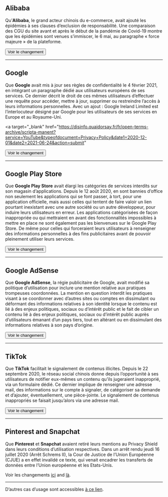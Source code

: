 ## Alibaba

Qu’**Alibaba**, le grand acteur chinois du e-commerce, avait ajouté les épidémies à ses clauses d’exclusion de responsabilité. Une comparaison des CGU du site avant et après le début de la pandémie de Covid-19 montre que les épidémies sont venues s’immiscer, le 6 mai, au paragraphe « force majeure » de la plateforme.

<a target="_blank" href="https://github.com/ambanum/CGUs-data/commit/37503cb23">
  <Button type="secondary">Voir le changement</Button>
</a>

---

## Google

Que **Google** avait mis à jour ses règles de confidentialité le 4 février 2021, en intégrant un paragraphe dédié aux utilisateurs européens de ses services. Ce dernier décrit le droit de ces mêmes utilisateurs d’effectuer une requête pour accéder, mettre à jour, supprimer ou restreindre l’accès à leurs informations personnelles. Avec un ajout : Google Ireland Limited est l’interlocuteur désigné par Google pour les utilisateurs de ses services en Europe et au Royaume-Uni.

<a
  target="_blank"
  href="https://disinfo.quaidorsay.fr/fr/open-terms-archive/scripta-manent?service=YouTube&typeofdocument=Privacy+Policy&date1=2020-12-01&date2=2021-06-24&action=submit"
>
  <Button type="secondary">Voir le changement</Button>
</a>

---

## Google Play Store

Que **Google Play Store** avait élargi les catégories de services interdits sur son magasin d’applications. Depuis le 12 août 2020, en sont bannies d’office non seulement les applications qui se font passer, à tort, pour une application officielle, mais aussi celles qui tentent de faire valoir un lien pourtant inexistant avec une autre société ou un autre développeur, pour induire leurs utilisateurs en erreur. Les applications catégorisées de façon inappropriée ou qui mettraient en avant des fonctionnalités impossibles à mettre en place ne sont également pas les bienvenues sur le Google Play Store. De même pour celles qui forceraient leurs utilisateurs à renseigner des informations personnelles à des fins publicitaires avant de pouvoir pleinement utiliser leurs services.

<a target="_blank" href="https://github.com/ambanum/OpenTermsArchive-versions/commit/98f6c">
  <Button type="secondary">Voir le changement</Button>
</a>

---

## Google AdSense

Que **Google AdSense**, la régie publicitaire de Google, avait modifié sa politique d’utilisation pour inclure une mention relative aux pratiques trompeuses coordonnées. La mention en question interdit les pratiques visant à se coordonner avec d’autres sites ou comptes en dissimulant ou déformant des informations relatives à son identité lorsque le contenu est lié à des enjeux politiques, sociaux ou d’intérêt public et le fait de cibler un contenu lié à des enjeux politiques, sociaux ou d’intérêt public auprès d’utilisateurs émanant d’un pays tiers, tout en altérant ou en dissimulant des informations relatives à son pays d’origine.

<a target="_blank" href="https://github.com/ambanum/OpenTermsArchive-versions/commit/c62b7">
  <Button type="secondary">Voir le changement</Button>
</a>

---

## TikTok

Que **TikTok** facilitait le signalement de contenus illicites. Depuis le 22 septembre 2020, le réseau social chinois donne depuis l’opportunité à ses utilisateurs de notifier eux-mêmes un contenu qu’ils jugeraient inapproprié, via un formulaire dédié. Ce dernier implique de renseigner une adresse mail, des informations sur le compte à signaler, de catégoriser sa demande et d’ajouter, éventuellement, une pièce-jointe. Le signalement de contenus inappropriés se faisait jusqu’alors via une adresse mail.

<a target="_blank" href="https://github.com/ambanum/OpenTermsArchive-versions/commit/0d2f0386">
  <Button type="secondary">Voir le changement</Button>
</a>

---

## Pinterest and Snapchat

Que **Pinterest** et **Snapchat** avaient retiré leurs mentions au Privacy Shield dans leurs conditions d’utilisation respectives. Dans un arrêt rendu jeudi 16 juillet 2020 (Arrêt Schrems II), la Cour de Justice de l’Union Européenne (CJUE) a en effet invalidé ce texte, qui venait encadrer les transferts de données entre l’Union européenne et les Etats-Unis.

Voir les changements <a target="_blank" href="https://github.com/ambanum/OpenTermsArchive-versions/commit/f3b4d04b4">ici</a> and <a target="_blank" href="https://github.com/ambanum/OpenTermsArchive-versions/commit/27beddd06"> là</a>.

---

D’autres cas d’usage sont accessibles <a href="https://github.com/ambanum/OpenTermsArchive/wiki/Études-de-cas" target="_blank">à ce lien</a>.
